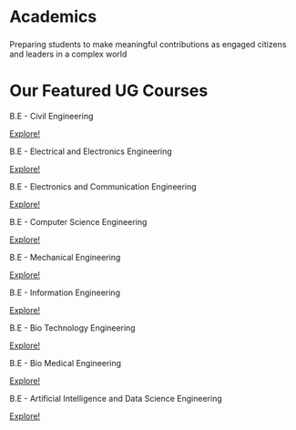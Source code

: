 Academics
=========

### 

Preparing students to make meaningful contributions as engaged citizens and leaders in a complex world

Our Featured UG Courses
=======================

B.E - Civil Engineering

[Explore!](civil.html)

B.E - Electrical and Electronics Engineering

[Explore!](eee.html)

B.E - Electronics and Communication Engineering

[Explore!](ece.html)

B.E - Computer Science Engineering

[Explore!](cs.html)

B.E - Mechanical Engineering

[Explore!](mech.html)

B.E - Information Engineering

[Explore!](it.html)

B.E - Bio Technology Engineering

[Explore!](biotech.html)

B.E - Bio Medical Engineering

[Explore!](biomed.html)

B.E - Artificial Intelligence and Data Science Engineering

[Explore!](aids.html)